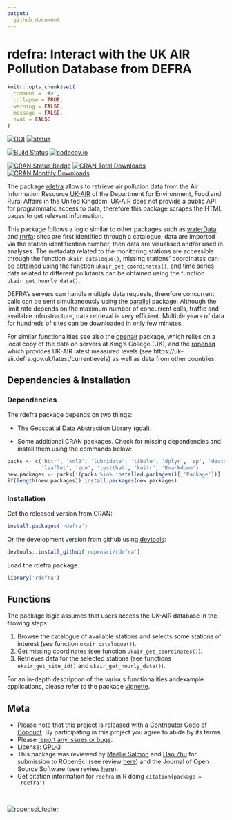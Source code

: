 ```yaml
---
output: 
  github_document
---
```


<!-- Edit the README.Rmd only!!! The README.md is generated automatically from README.Rmd. -->

rdefra: Interact with the UK AIR Pollution Database from DEFRA
==============================================================

```r
knitr::opts_chunk$set(
  comment = '#>',
  collapse = TRUE,
  warning = FALSE,
  message = FALSE,
  eval = FALSE
)
```

[![DOI](https://zenodo.org/badge/DOI/10.5281/zenodo.61711.svg)](https://doi.org/10.5281/zenodo.61711)
[![status](http://joss.theoj.org/papers/57058f6e8a511f3bb0667ef7687cc87d/status.svg)](http://joss.theoj.org/papers/57058f6e8a511f3bb0667ef7687cc87d)

[![Build Status](https://travis-ci.org/ropensci/rdefra.svg)](https://travis-ci.org/ropensci/rdefra.svg?branch=master)
[![codecov.io](https://codecov.io/gh/ropensci/rdefra/coverage.svg?branch=master)](https://codecov.io/gh/ropensci/rdefra?branch=master)

[![CRAN Status Badge](http://www.r-pkg.org/badges/version/rdefra)](https://cran.r-project.org/package=rdefra)
[![CRAN Total Downloads](http://cranlogs.r-pkg.org/badges/grand-total/rdefra)](https://cran.r-project.org/package=rdefra)
[![CRAN Monthly Downloads](http://cranlogs.r-pkg.org/badges/rdefra)](https://cran.r-project.org/package=rdefra)

The package [rdefra](https://cran.r-project.org/package=rdefra) allows to retrieve air pollution data from the Air Information Resource [UK-AIR](https://uk-air.defra.gov.uk/) of the Department for Environment, Food and Rural Affairs in the United Kingdom. UK-AIR does not provide a public API for programmatic access to data, therefore this package scrapes the HTML pages to get relevant information.

This package follows a logic similar to other packages such as [waterData](https://cran.r-project.org/package=waterData) and [rnrfa](https://cran.r-project.org/package=rnrfa): sites are first identified through a catalogue, data are imported via the station identification number, then data are visualised and/or used in analyses. The metadata related to the monitoring stations are accessible through the function `ukair_catalogue()`, missing stations' coordinates can be obtained using the function `ukair_get_coordinates()`, and time series data related to different pollutants can be obtained using the function `ukair_get_hourly_data()`.

DEFRA's servers can handle multiple data requests, therefore concurrent calls can be sent simultaneously using the [parallel](https://www.R-project.org/) package. Although the limit rate depends on the maximum number of concurrent calls, traffic and available infrustracture, data retrieval is very efficient. Multiple years of data for hundreds of sites can be downloaded in only few minutes.

For similar functionalities see also the [openair](https://cran.r-project.org/package=openair) package, which relies on a local copy of the data on servers at King's College (UK), and the [ropenaq](https://CRAN.R-project.org/package=ropenaq) which provides UK-AIR latest measured levels (see https://uk-air.defra.gov.uk/latest/currentlevels) as well as data from other countries.

## Dependencies & Installation

### Dependencies

The rdefra package depends on two things: 

* The Geospatial Data Abstraction Library (gdal). 

* Some additional CRAN packages. Check for missing dependencies and install them using the commands below:

```r
packs <- c('httr', 'xml2', 'lubridate', 'tibble', 'dplyr', 'sp', 'devtools',
           'leaflet', 'zoo', 'testthat', 'knitr', 'Rmarkdown')
new.packages <- packs[!(packs %in% installed.packages()[,'Package'])]
if(length(new.packages)) install.packages(new.packages)
```

### Installation

Get the released version from CRAN:

```r
install.packages('rdefra')
```

Or the development version from github using [devtools](https://github.com/hadley/devtools):

```r
devtools::install_github('ropensci/rdefra')
```

Load the rdefra package:

```r
library('rdefra')
```

## Functions

The package logic assumes that users access the UK-AIR database in the fllowing steps:

1. Browse the catalogue of available stations and selects some stations of interest (see function `ukair_catalogue()`).
2. Get missing coordinates (see function `ukair_get_coordinates()`).
3. Retrieves data for the selected stations (see functions `ukair_get_site_id()` and `ukair_get_hourly_data()`).

For an in-depth description of the various functionalities andexample applications, please refer to the package [vignette](vignettes/rdefra_vignette.md). 

## Meta

* Please note that this project is released with a [Contributor Code of Conduct](CONDUCT.md). By participating in this project you agree to abide by its terms.
* Please [report any issues or bugs](https://github.com/ropensci/rdefra/issues).
* License: [GPL-3](https://opensource.org/licenses/GPL-3.0)
* This package was reviewed by [Maëlle Salmon](https://github.com/maelle) and [Hao Zhu](https://github.com/haozhu233) for submission to ROpenSci (see review [here](https://github.com/ropensci/onboarding/issues/68)) and the Journal of Open Source Software (see review [here](https://github.com/openjournals/joss-reviews/issues/51)).
* Get citation information for `rdefra` in R doing `citation(package = 'rdefra')`

<br/>

[![ropensci_footer](http://ropensci.org/public_images/github_footer.png)](http://ropensci.org)
